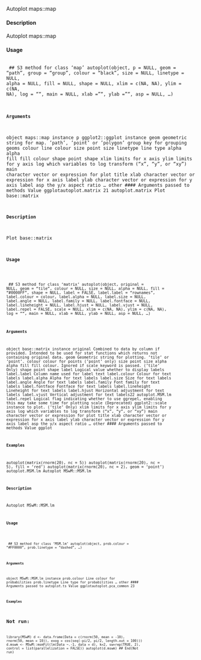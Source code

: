 
Autoplot maps::map

#### Description 
 
Autoplot maps::map

#### Usage 
 <pre><code>
## S3 method for class 'map'
autoplot(object, p = NULL, geom = "path", group = "group",
colour = "black", size = NULL, linetype = NULL, alpha = NULL,
fill = NULL, shape = NULL, xlim = c(NA, NA), ylim = c(NA, NA),
log = "", main = NULL, xlab = "", ylab = "", asp = NULL, ...)

#### Arguments 
 
object maps::map instance
p ggplot2::ggplot instance
geom geometric string for map. ’path’, ’point’ or ’polygon’
group key for grouping geoms
colour line colour
size point size
linetype line type
alpha alpha
fill fill colour
shape point shape
xlim limits for x axis
ylim limits for y axis
log which variables to log transform ("x", "y", or "xy")
main character vector or expression for plot title
xlab character vector or expression for x axis label
ylab character vector or expression for y axis label
asp the y/x aspect ratio
... other 
#### Arguments 
  passed to methods
Value
ggplotautoplot.matrix
21
autoplot.matrix
Plot base::matrix

#### Description 
 
Plot base::matrix

#### Usage 
 <pre><code>
## S3 method for class 'matrix'
autoplot(object, original = NULL, geom = "tile",
colour = NULL, size = NULL, alpha = NULL, fill = "#0000FF",
shape = NULL, label = FALSE, label.label = "rownames",
label.colour = colour, label.alpha = NULL, label.size = NULL,
label.angle = NULL, label.family = NULL, label.fontface = NULL,
label.lineheight = NULL, label.hjust = NULL, label.vjust = NULL,
label.repel = FALSE, scale = NULL, xlim = c(NA, NA), ylim = c(NA, NA),
log = "", main = NULL, xlab = NULL, ylab = NULL, asp = NULL, ...)

#### Arguments 
 
object base::matrix instance
original Combined to data by column if provided. Intended to be used for stat functions
which returns not containing original data.
geom Geometric string for plotting. ’tile’ or ’point’.
colour colour for points (’point’ only)
size point size
alpha alpha
fill fill colour. Ignored if scale keyword is passed. (’tile’ Only)
shape point shape
label Logical value whether to display labels
label.label Column name used for label text
label.colour Colour for text labels
label.alpha Alpha for text labels
label.size Size for text labels
label.angle Angle for text labels
label.family Font family for text labels
label.fontface Fontface for text labels
label.lineheight
Lineheight for text labels
label.hjust Horizontal adjustment for text labels
label.vjust Vertical adjustment for text labels22
autoplot.MSM.lm
label.repel Logical flag indicating whether to use ggrepel, enabling this may take some
time for plotting
scale (Deprecated) ggplot2::scale instance to plot. (’tile’ Only)
xlim limits for x axis
ylim limits for y axis
log which variables to log transform ("x", "y", or "xy")
main character vector or expression for plot title
xlab character vector or expression for x axis label
ylab character vector or expression for y axis label
asp the y/x aspect ratio
... other 
#### Arguments 
  passed to methods
Value
ggplot

#### Examples 

autoplot(matrix(rnorm(20), nc = 5))
autoplot(matrix(rnorm(20), nc = 5), fill = 'red')
autoplot(matrix(rnorm(20), nc = 2), geom = 'point')
autoplot.MSM.lm
Autoplot MSwM::MSM.lm

#### Description 
 
Autoplot MSwM::MSM.lm

#### Usage 
 <pre><code>
## S3 method for class 'MSM.lm'
autoplot(object, prob.colour = "#FF0000",
prob.linetype = "dashed", ...)

#### Arguments 
 
object MSwM::MSM.lm instance
prob.colour Line colour for probabilities
prob.linetype Line type for probabilities
... other 
#### Arguments 
  passed to autoplot.ts
Value
ggplotautoplot.pca_common
23

#### Examples 

## Not run:
library(MSwM)
d <- data.frame(Data = c(rnorm(50, mean = -10), rnorm(50, mean = 10)),
exog = cos(seq(-pi/2, pi/2, length.out = 100)))
d.mswm <- MSwM::msmFit(lm(Data ~.-1, data = d), k=2, sw=rep(TRUE, 2),
control = list(parallelization = FALSE))
autoplot(d.mswm)
## End(Not run)
